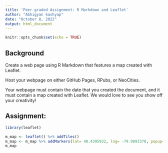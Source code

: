 ```yaml
---
title: 'Peer graded Assignment: R Markdown and Leaflet'
author: "Abhigyan kashyap"
date: "October 8, 2022"
output: html_document
---
```


```r
knitr::opts_chunk$set(echo = TRUE)
```

## Background
Create a web page using R Markdown that features a map created with Leaflet.

Host your webpage on either GitHub Pages, RPubs, or NeoCities.

Your webpage must contain the date that you created the document, and it must contain a map created with Leaflet. We would love to see you show off your creativity!

## Assignment:

```r
library(leaflet)
```

```r
m_map <- leaflet() %>% addTiles()   
m_map <- m_map %>% addMarkers(lat= 40.4395932, lng= -79.9893378, popup="Piitsburgh Penguins play here")
m_map  
```
